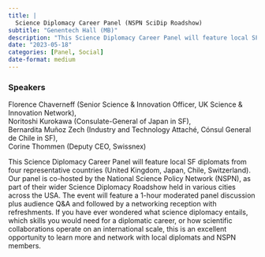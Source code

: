 ```yaml
---
title: |
  Science Diplomacy Career Panel (NSPN SciDip Roadshow)
subtitle: "Genentech Hall (MB)"
description: "This Science Diplomacy Career Panel will feature local SF diplomats from four representative countries (United Kingdom, Japan, Chile, Switzerland). "
date: "2023-05-18"
categories: [Panel, Social]
date-format: medium 
---
```


### Speakers  
Florence Chaverneff (Senior Science & Innovation Officer, UK Science & Innovation Network),  
Noritoshi Kurokawa (Consulate-General of Japan in SF),  
Bernardita Muñoz Zech (Industry and Technology Attaché, Cónsul General de Chile in SF),  
Corine Thommen (Deputy CEO, Swissnex)

This Science Diplomacy Career Panel will feature local SF diplomats from four representative countries (United Kingdom, Japan, Chile, Switzerland). Our panel is co-hosted by the National Science Policy Network (NSPN), as part of their wider Science Diplomacy Roadshow held in various cities across the USA. The event will feature a 1-hour moderated panel discussion plus audience Q&A and followed by a networking reception with refreshments. If you have ever wondered what science diplomacy entails, which skills you would need for a diplomatic career, or how scientific collaborations operate on an international scale, this is an excellent opportunity to learn more and network with local diplomats and NSPN members.

